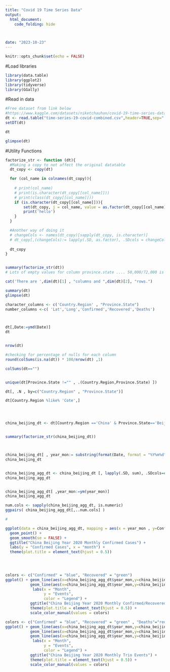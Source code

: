 ```yaml
---
title: "Covid 19 Time Series Data"
output: 
  html_document:
    code_folding: hide
   


date: "2023-10-23"
---
```


```r
knitr::opts_chunk$set(echo = FALSE)
```


#Load libraries
```r

library(data.table)
library(ggplot2)
library(tidyverse)
library(GGally) 

```



#Read in data
```r
#Free dataset from link below
#https://www.kaggle.com/datasets/niketchauhan/covid-19-time-series-data
dt <- read.table("time-series-19-covid-combined.csv",header=TRUE,sep=",",stringsAsFactors=FALSE)
setDT(dt)

dt
```

```r
glimpse(dt)
```


#Utility Functions
```r



factorize_str <- function (dt){
  #Making a copy to not affect the original datatable
  dt_copy <- copy(dt)

  for (col_name in colnames(dt_copy)){
  
    # print(col_name)
    # print(is.character(dt_copy[[col_name]]))
    # print(class(dt_copy[[col_name]]))
    if (is.character(dt_copy[[col_name]])){
        set(dt_copy, j = col_name, value = as.factor(dt_copy[[col_name]]))
        print('hello')
    }
  }

  #Another way of doing it
  # changeCols <- names(dt_copy)[sapply(dt_copy, is.character)]
  # dt_copy[,(changeCols):= lapply(.SD, as.factor), .SDcols = changeCols]
    
  dt_copy
}


summary(factorize_str(dt))
# Lots of empty values for column province.state .... 50,000/72,000 is approx 70%
```



```r

cat('There are ',dim(dt)[1] , "columns and ",dim(dt)[2], "rows.")

```



```r


summary(dt)
glimpse(dt)
```

```r

character_columns <- c('Country.Region' , "Province.State")
number_columns <-c( 'Lat','Long','Confirmed','Recovered','Deaths')



dt[,Date:=ymd(Date)]
dt


nrow(dt)

#checking for percentage of nulls for each column
round(colSums(is.na(dt)) * 100/nrow(dt) ,1)

colSums(dt=="")


unique(dt[Province.State !="" , .(Country.Region,Province.State) ])

dt[, .N , by=c("Country.Region" , "Province.State")]

dt[Country.Region %like% 'Cote',]





```
```r


china_beijing_dt <- dt[Country.Region =='China' & Province.State=='Beijing']


summary(factorize_str(china_beijing_dt))



china_beijing_dt[ , year_mon:= substring(format(Date, format = "%Y%m%d"),0,6)]
china_beijing_dt


china_beijing_agg_dt <- china_beijing_dt [, lapply(.SD, sum), .SDcols=c('Confirmed','Recovered','Deaths') ,by='year_mon']
china_beijing_agg_dt


china_beijing_agg_dt[ ,year_mon:=ym(year_mon)]
china_beijing_agg_dt


```


```r


num.cols <- sapply(china_beijing_agg_dt, is.numeric)
ggpairs( china_beijing_agg_dt[,..num.cols] )

```

```r

#

ggplot(data = china_beijing_agg_dt, mapping = aes(x = year_mon , y=Confirmed )) +
  geom_point() +
  geom_smooth(se = FALSE) +
  ggtitle("China Beijing Year 2020 Monthly Confirmed Cases") +
  labs(y = "Confirmed Cases", x = "month") +
  theme(plot.title = element_text(hjust = 0.5))

  
  

```


```r

colors <- c("Confirmed" = "blue", "Recovered" = "green")
ggplot() + geom_line(aes(x=china_beijing_agg_dt$year_mon,y=china_beijing_agg_dt$Confirmed,color='Confirmed')) + 
           geom_line(aes(x=china_beijing_agg_dt$year_mon,y=china_beijing_agg_dt$Recovered,color='Recovered')) + 
            labs(x = "Month",
                 y = "Events",
                 color = "Legend") + 
           ggtitle("China Beijing Year 2020 Monthly Confirmed/Recovered Events") +
           theme(plot.title = element_text(hjust = 0.5)) +
           scale_color_manual(values = colors)
```

```r

colors <- c("Confirmed" = "blue", "Recovered" = "green" , "Deaths"="red" )
ggplot() + geom_line(aes(x=china_beijing_agg_dt$year_mon,y=china_beijing_agg_dt$Confirmed,color='Confirmed')) + 
           geom_line(aes(x=china_beijing_agg_dt$year_mon,y=china_beijing_agg_dt$Recovered,color='Recovered')) + 
           geom_line(aes(x=china_beijing_agg_dt$year_mon,y=china_beijing_agg_dt$Deaths,color='Deaths')) +
            labs(x = "Month",
                 y = "Events",
                 color = "Legend") + 
           ggtitle("China Beijing Year 2020 Monthly Trio Events") +
           theme(plot.title = element_text(hjust = 0.5)) +
           scale_color_manual(values = colors)

```

